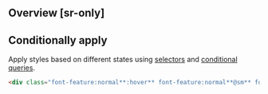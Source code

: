 ## Overview [sr-only]
<Overview/>

## Conditionally apply
Apply styles based on different states using [selectors](/guide/state-selectors) and [conditional queries](/guide/conditional-queries).
```html
<div class="font-feature:normal**:hover** font-feature:normal**@sm** font-feature:normal**@dark** font-feature:normal**@print**">…</div>
```


